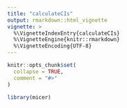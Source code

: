 ```yaml
---
title: "calculateCIs"
output: rmarkdown::html_vignette
vignette: >
  %\VignetteIndexEntry{calculateCIs}
  %\VignetteEngine{knitr::rmarkdown}
  %\VignetteEncoding{UTF-8}
---
```


```r
knitr::opts_chunk$set(
  collapse = TRUE,
  comment = "#>"
)
```

```r
library(micer)
```
